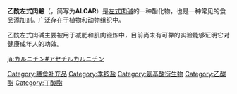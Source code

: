 {{medical}}
{{chemref|time=2011-06-22T08:54:31+00:00}}
{{Drugbox
| Verifiedfields = changed
| verifiedrevid = 477240228
| IUPAC_name = (''R'')-3-acetyloxy-4-trimethylammonio-butanoate
| image = (R)-Acetylcarnitine V.3.svg
| width = 210

<!--Clinical data-->
| tradename =  
| Drugs.com = {{drugs.com|international|acetylcarnitine}}
| pregnancy_category =  
| legal_status =  
| routes_of_administration =  

<!--Pharmacokinetic data-->
| bioavailability =  
| metabolism =  
| excretion =  

<!--Identifiers-->
| CASNo_Ref = {{cascite|correct|CAS}}
| CAS_number_Ref = {{cascite|correct|??}}
| CAS_number = 3040-38-8
| ATC_prefix = N06
| ATC_suffix = BX12
| PubChem = 7045767
| DrugBank_Ref = {{drugbankcite|correct|drugbank}}
| ChemSpiderID_Ref = {{chemspidercite|correct|chemspider}}
| ChemSpiderID = 5406074
| UNII_Ref = {{fdacite|correct|FDA}}
| UNII = 6DH1W9VH8Q
| ChEBI_Ref = {{ebicite|correct|EBI}}
| ChEBI = 57589
| ChEMBL_Ref = {{ebicite|changed|EBI}}
| ChEMBL = 1358846

<!--Chemical data-->
| C=9 | H=17 | N=1 | O=4 
| molecular_weight = 203.236
| smiles = [O-]C(=O)C[C@@H](OC(=O)C)C[N+](C)(C)C
| InChI = 1/C9H17NO4/c1-7(11)14-8(5-9(12)13)6-10(2,3)4/h8H,5-6H2,1-4H3/t8-/m1/s1
| InChIKey = RDHQFKQIGNGIED-MRVPVSSYBU
| StdInChI_Ref = {{stdinchicite|correct|chemspider}}
| StdInChI = 1S/C9H17NO4/c1-7(11)14-8(5-9(12)13)6-10(2,3)4/h8H,5-6H2,1-4H3/t8-/m1/s1
| StdInChIKey_Ref = {{stdinchicite|correct|chemspider}}
| StdInChIKey = RDHQFKQIGNGIED-MRVPVSSYSA-N
}}
'''乙酰左式肉鹼'''（{{lang-en|Acetyl-<small>L</small>-carnitine}}，简写为'''ALCAR'''）是[[左式肉碱|左式肉碱]]的一种酯化物，也是一种常见的食品添加剂。广泛存在于植物和动物组织中。

乙酰左式肉碱主要被用于减肥和肌肉锻炼中，目前尚未有可靠的实验能够证明它对健康成年人的功效。

{{抗氧化剂}}

[[Category:膳食补充品|Category:膳食补充品]]
[[Category:季铵盐|Category:季铵盐]]
[[Category:氨基酸衍生物|Category:氨基酸衍生物]]
[[Category:乙酸酯|Category:乙酸酯]]
[[Category:丁酸酯|Category:丁酸酯]]

[[ja:カルニチン#アセチルカルニチン|ja:カルニチン#アセチルカルニチン]]